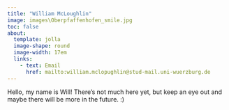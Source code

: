 ```yaml
---
title: "William McLoughlin"
image: images\Oberpfaffenhofen_smile.jpg
toc: false
about: 
  template: jolla
  image-shape: round
  image-width: 17em
  links:
    - text: Email
      href: mailto:william.mclopughlin@stud-mail.uni-wuerzburg.de
---
```

Hello, my name is Will! There's not much here yet, but keep an eye out and maybe there will be more in the future. :)